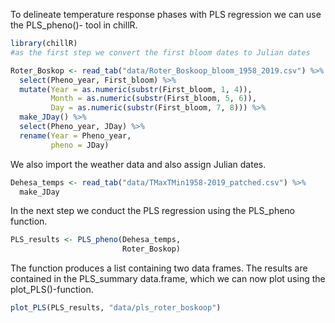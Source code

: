 
To delineate temperature response phases with PLS regression we can use the PLS_pheno()- tool in chillR. 
```{r}
library(chillR)
#as the first step we convert the first bloom dates to Julian dates

Roter_Boskop <- read_tab("data/Roter_Boskoop_bloom_1958_2019.csv") %>%
  select(Pheno_year, First_bloom) %>%
  mutate(Year = as.numeric(substr(First_bloom, 1, 4)),
         Month = as.numeric(substr(First_bloom, 5, 6)),
         Day = as.numeric(substr(First_bloom, 7, 8))) %>%
  make_JDay() %>%
  select(Pheno_year, JDay) %>%
  rename(Year = Pheno_year,
         pheno = JDay)
```
We also import the weather data and also assign Julian dates.
```{r}
Dehesa_temps <- read_tab("data/TMaxTMin1958-2019_patched.csv") %>%
  make_JDay
```
In the next step we conduct the PLS regression using the PLS_pheno function.
```{r}
PLS_results <- PLS_pheno(Dehesa_temps,
                         Roter_Boskop)


```
The function produces a list containing two data frames. The results are contained in the PLS_summary data.frame, which we can now plot using the plot_PLS()-function. 

```{r}
plot_PLS(PLS_results, "data/pls_roter_boskoop")
```




